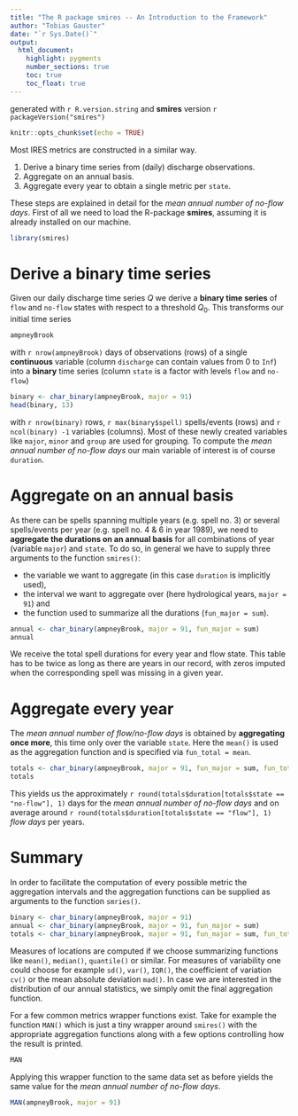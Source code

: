 ```yaml
---
title: "The R package smires -- An Introduction to the Framework"
author: "Tobias Gauster"
date: "`r Sys.Date()`"
output: 
  html_document:
    highlight: pygments
    number_sections: true
    toc: true
    toc_float: true
---
```


generated with `r R.version.string` and **smires** version `r packageVersion("smires")`


```r
knitr::opts_chunk$set(echo = TRUE)
```

Most IRES metrics are constructed in a similar way. 

1. Derive a binary time series from (daily) discharge observations. 
2. Aggregate on an annual basis.
3. Aggregate every year to obtain a single metric per `state`.

These steps are explained in detail for the *mean annual number of no-flow days*. First of all we need to load the R-package **smires**, assuming it is already installed on our machine. 


```r
library(smires)
```


# Derive a binary time series

Given our daily discharge time series $Q$ we derive a **binary time series** of `flow` and `no-flow` states with respect to a threshold $Q_0$. This transforms our initial time series 
```r
ampneyBrook
```
with `r nrow(ampneyBrook)` days of observations (rows) of a single **continuous** variable (column `discharge` can contain values from 0 to `Inf`) into a **binary** time series (column `state` is a factor with levels `flow` and `no-flow`)
```r
binary <- char_binary(ampneyBrook, major = 91)
head(binary, 13)
```
with `r nrow(binary)` rows, `r max(binary$spell)` spells/events (rows) and `r ncol(binary) -1` variables (columns). Most of these newly created variables like `major`, `minor` and `group` are used for grouping. To compute the *mean annual number of no-flow days* our main variable of interest is of course `duration`. 

# Aggregate on an annual basis

As there can be spells spanning multiple years (e.g. spell no. 3) or several spells/events per year (e.g. spell no. 4 & 6 in year 1989), we need to **aggregate the durations on an annual basis** for all combinations of year (variable `major`) and `state`. To do so, in general we have to supply three arguments to the function `smires()`:

* the variable we want to aggregate (in this case `duration` is implicitly used),
* the interval we want to aggregate over (here hydrological years, `major = 91`) and
* the function used to summarize all the durations (`fun_major = sum`).  

```r
annual <- char_binary(ampneyBrook, major = 91, fun_major = sum)
annual
```
We receive the total spell durations for every year and flow state. This table has to be twice as long as there are years in our record, with zeros imputed when the corresponding spell was missing in a given year. 


# Aggregate every year

The *mean annual number of flow/no-flow days* is obtained by **aggregating once more**, this time only over the variable `state`. Here the `mean()` is used as the aggregation function and is specified via `fun_total = mean`. 

```r
totals <- char_binary(ampneyBrook, major = 91, fun_major = sum, fun_total = mean)
totals
```

This yields us the approximately `r round(totals$duration[totals$state == "no-flow"], 1)` days for the *mean annual number of no-flow days*  and on average around `r round(totals$duration[totals$state == "flow"], 1)` *flow days* per years.

# Summary
In order to facilitate the computation of every possible metric the aggregation intervals and the aggregation functions can be supplied as arguments to the function `smries()`. 

```r
binary <- char_binary(ampneyBrook, major = 91)
annual <- char_binary(ampneyBrook, major = 91, fun_major = sum)
totals <- char_binary(ampneyBrook, major = 91, fun_major = sum, fun_total = mean)
```

Measures of locations are computed if we choose summarizing functions like `mean()`, `median()`, `quantile()` or similar. For measures of variability one could choose for example `sd()`, `var()`, `IQR()`, the coefficient of variation `cv()` or the mean absolute deviation `mad()`. In case we are interested in the distribution of our annual statistics, we simply omit the final aggregation function. 


For a few common metrics wrapper functions exist. Take for example the function `MAN()` which is just a tiny wrapper around `smires()` with the appropriate aggregation functions along with a few options controlling how the result is printed.  
```r
MAN
```

Applying this wrapper function to the same data set as before yields the same value for the *mean annual number of no-flow days*. 
```r
MAN(ampneyBrook, major = 91)
```
